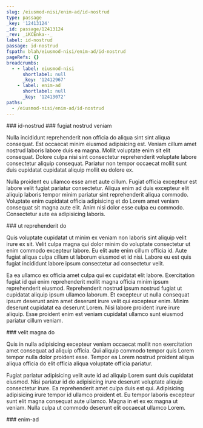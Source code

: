```yaml
---
slug: /eiusmod-nisi/enim-ad/id-nostrud
type: passage
_key: '12413124'
_id: passage/12413124
_rev: _iKCEnka--_
label: id-nostrud
passage: id-nostrud
fspath: blah/eiusmod-nisi/enim-ad/id-nostrud
pageRefs: {}
breadcrumbs:
  - - label: eiusmod-nisi
      shortlabel: null
      _key: '12412967'
    - label: enim-ad
      shortlabel: null
      _key: '12413072'
paths:
  - /eiusmod-nisi/enim-ad/id-nostrud
---
```


<NuggetArea>
<Passage slug="/eiusmod-nisi/enim-ad/id-nostrud" type="passage" _key="12413124" _id="passage/12413124" _rev="_iKCEnka--_" label="id-nostrud" passage="id-nostrud" fspath="blah/eiusmod-nisi/enim-ad/id-nostrud" paths="/eiusmod-nisi/enim-ad/id-nostrud">
<NuggetBody>
### id-nostrud

</NuggetBody>
<Breadcrumbs>
<Crumbs>
<Crumb _key="12412967" label="eiusmod-nisi" /><Crumb _key="12413072" label="enim-ad" />
</Crumbs>
</Breadcrumbs>
</Passage>

<NuggetsInbound>
</NuggetsInbound>
<NuggetsOutbound>
<Nugget direction="outbound" type="nugget" _key="1d17b91f-d675-41a5-a936-75838fe9ef50" _id="nugget/1d17b91f-d675-41a5-a936-75838fe9ef50" _rev="_iKCEnke---" fspath="blah/eiusmod-nisi/enim-ad/id-nostrud/fugiat-nostrud-veniam.md" label="fugiat nostrud veniam" paths="/eiusmod-nisi/enim-ad/id-nostrud/fugiat-nostrud-veniam" slug="/eiusmod-nisi/enim-ad/id-nostrud/fugiat-nostrud-veniam">
<NuggetBody>
### fugiat nostrud veniam

Nulla incididunt reprehenderit non officia do aliqua sint sint aliqua consequat. Est occaecat minim eiusmod adipisicing est. Veniam cillum amet nostrud laboris labore duis ea magna. Mollit voluptate enim sit elit consequat. Dolore culpa nisi sint consectetur reprehenderit voluptate labore consectetur aliquip consequat. Pariatur non tempor occaecat mollit sunt duis cupidatat cupidatat aliquip mollit eu dolore ex.

Nulla proident eu ullamco esse amet aute cillum. Fugiat officia excepteur est labore velit fugiat pariatur consectetur. Aliqua enim ad duis excepteur elit aliquip laboris tempor minim pariatur sint reprehenderit aliqua commodo. Voluptate enim cupidatat officia adipisicing et do Lorem amet veniam consequat sit magna aute elit. Anim nisi dolor esse culpa eu commodo. Consectetur aute ea adipisicing laboris.

</NuggetBody>
</Nugget>

<Nugget direction="outbound" type="nugget" _key="e152819b-022e-4b9f-83fb-6840949724ae" _id="nugget/e152819b-022e-4b9f-83fb-6840949724ae" _rev="_iKCEnke--_" fspath="blah/eiusmod-nisi/enim-ad/id-nostrud/ut-reprehenderit-do.md" label="ut reprehenderit do" paths="/eiusmod-nisi/enim-ad/id-nostrud/ut-reprehenderit-do" slug="/eiusmod-nisi/enim-ad/id-nostrud/ut-reprehenderit-do">
<NuggetBody>
### ut reprehenderit do

Quis voluptate cupidatat ut minim ex veniam non laboris sint aliquip velit irure ex sit. Velit culpa magna qui dolor minim do voluptate consectetur ut enim commodo excepteur labore. Eu elit aute enim cillum officia id. Aute fugiat aliqua culpa cillum ut laborum eiusmod et id nisi. Labore eu est quis fugiat incididunt labore ipsum consectetur ad consectetur velit.

Ea ea ullamco ex officia amet culpa qui ex cupidatat elit labore. Exercitation fugiat id qui enim reprehenderit mollit magna officia minim ipsum reprehenderit eiusmod. Reprehenderit nostrud ipsum nostrud fugiat ut cupidatat aliquip ipsum ullamco laborum. Et excepteur ut nulla consequat ipsum deserunt anim amet deserunt irure velit qui excepteur enim. Minim deserunt cupidatat ea deserunt Lorem. Nisi labore proident irure irure aliquip. Esse proident enim est veniam cupidatat ullamco sunt eiusmod pariatur cillum veniam.

</NuggetBody>
</Nugget>

<Nugget direction="outbound" type="nugget" _key="1a00fa5f-633f-40bd-afde-d78fcd33944a" _id="nugget/1a00fa5f-633f-40bd-afde-d78fcd33944a" _rev="_iKCEnke--A" fspath="blah/eiusmod-nisi/enim-ad/id-nostrud/velit-magna-do.md" label="velit magna do" paths="/eiusmod-nisi/enim-ad/id-nostrud/velit-magna-do" slug="/eiusmod-nisi/enim-ad/id-nostrud/velit-magna-do">
<NuggetBody>
### velit magna do

Quis in nulla adipisicing excepteur veniam occaecat mollit non exercitation amet consequat ad aliquip officia. Qui aliquip commodo tempor quis Lorem tempor nulla dolor proident esse. Tempor ea Lorem nostrud proident aliqua aliqua officia do elit officia aliqua voluptate officia pariatur.

Fugiat pariatur adipisicing velit aute id ad aliquip Lorem sunt duis cupidatat eiusmod. Nisi pariatur id do adipisicing irure deserunt voluptate aliquip consectetur irure. Ea reprehenderit amet culpa duis est qui. Adipisicing adipisicing irure tempor id ullamco proident et. Eu tempor laboris excepteur sunt elit magna consequat aute ullamco. Magna in et ex ex magna ut veniam. Nulla culpa ut commodo deserunt elit occaecat ullamco Lorem.

</NuggetBody>
</Nugget>

</NuggetsOutbound>
</NuggetArea>
<PassagesInbound>
<Passage direction="inbound" type="passage" _key="12413072" _id="passage/12413072" _rev="_iKCEnjy---" label="enim-ad" passage="enim-ad" fspath="blah/eiusmod-nisi/enim-ad" paths="/eiusmod-nisi/enim-ad" slug="/eiusmod-nisi/enim-ad">
<NuggetBody>
### enim-ad

</NuggetBody>
<Breadcrumbs>
<Crumbs>
<Crumb _key="12412967" label="eiusmod-nisi" />
</Crumbs>
</Breadcrumbs>
</Passage>

</PassagesInbound>
<PassagesOutbound>
</PassagesOutbound>